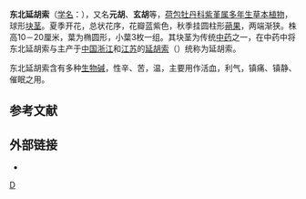 {{Speciesbox 
| taxon = Corydalis ambigua
| image = Corydalis ambigua.jpg
| authority = [[Cham.|Cham.]] & [[Schltdl.|Schltdl.]]<ref>{{cite web |url=http://www.ars-grin.gov/cgi-bin/npgs/html/taxon.pl?403065 |title=Corydalis ambigua information from NPGS/GRIN |accessdate=2008-02-04 |date=2001-11-28|publisher=[[USDA|USDA]] |deadurl=yes |archiveurl=https://web.archive.org/web/20110605104538/http://www.ars-grin.gov/cgi-bin/npgs/html/taxon.pl?403065 |archivedate=2011-06-05 }}</ref>
}}

'''东北延胡索'''（[[学名|学名]]：''{{lang|la|Corydalis ambigua}}''），又名'''元胡'''、'''玄胡'''等，[[荷包牡丹科|荷包牡丹科]][[紫堇属|紫堇属]][[多年生|多年生]][[草本植物|草本植物]]，球形[[块茎|块茎]]。夏季开花，总状花序，花瓣蓝紫色，秋季挂圆柱形[[蒴果|蒴果]]，两端渐狭。株高10－20厘米，葉为椭圆形，小葉3枚一组。其块茎为传统[[中药|中药]]之一，在中药中将东北延胡索与主产于[[中国|中国]][[浙江|浙江]]和[[江苏|江苏]]的[[延胡索|延胡索]]（''{{lang|la|Corydalis yanhusuo}}''）统称为延胡索。

东北延胡索含有多种[[生物碱|生物碱]]，性辛、苦，温，主要用作活血，利气，镇痛、镇静、催眠之用。

== 参考文献 ==
{{reflist|2}}

== 外部链接 ==
*{{zh-hans}}{{CVH|Corydalis ambigua}}
{{Taxonbar|from=Q3275985}}

[[Category:紫堇属|D]]